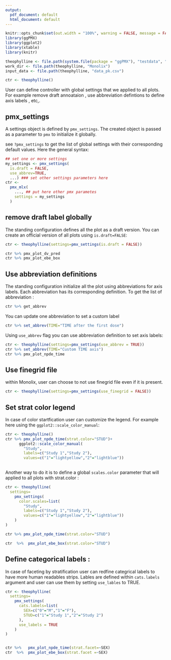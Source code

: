 ```yaml
---
output:
  pdf_document: default
  html_document: default
---
```

```r
knitr::opts_chunk$set(out.width = "100%", warning = FALSE, message = FALSE)
library(ggPMX)
library(ggplot2)
library(xtable)
library(knitr)

theophylline <- file.path(system.file(package = "ggPMX"), "testdata", "theophylline")
work_dir <- file.path(theophylline, "Monolix")
input_data <- file.path(theophylline, "data_pk.csv")

ctr <- theophylline()
```

User can define controller with global settings that we applied to all plots. For example remove draft annoataion , use abbreviation defintions to define axis labels , etc,. 

## pmx_settings

A settings object is defined by `pmx_settings`. The created object is passed as a parameter to `pmx` to initialize it globally.

see `?pmx_settings`  to get the list of global settings with their corresponding default values. Here the general syntax:

```r

## set one or more settings
my_settings <- pmx_settings(
  is.draft = FALSE,
  use_abbrev=TRUE,
  ...) ### set other settings parameters here 
ctr <-
  pmx_mlx(
    ..., ## put here other pmx parametes 
    settings = my_settings
  ) 
```


## remove draft label globally 

The standing configuration defines all the plot as a draft version. You can create an official version of all plots using `is.draft=FALSE`:

```r

ctr <- theophylline(settings=pmx_settings(is.draft = FALSE))

ctr %>% pmx_plot_dv_pred
ctr %>% pmx_plot_ebe_box


```


## Use abbreviation definitions 

The standing configuration initialize all the plot using abbreviations for axis labels. Each abbreviation has its corresponding definition. To get the list of abbreviation : 

```r
ctr %>% get_abbrev
```
You can update one abbreviation to set a custom label 

```r
ctr %>% set_abbrev(TIME="TIME after the first dose")
```

Using `use_abbrev` flag you can use abbreviation definition to set axis labels:

```r
ctr <- theophylline(settings=pmx_settings(use_abbrev = TRUE))
ctr %>% set_abbrev(TIME="Custom TIME axis")
ctr %>% pmx_plot_npde_time


```

## Use finegrid file 

within Monolix, user can choose to not use finegrid file even if it is present. 

```r
ctr <- theophylline(settings=pmx_settings(use_finegrid = FALSE))


```

## Set strat color legend

In case of color startfication user can customize the legend. For example here using the `ggplot2::scale_color_manual`:

```r
ctr <- theophylline()
ctr %>% pmx_plot_npde_time(strat.color="STUD")+ 
      ggplot2::scale_color_manual(
        "Study",
        labels=c("Study 1","Study 2"),
        values=c("1"="lightyellow","2"="lightblue"))
    

```

Another way to do it is to define a global `scales.color` parameter that will applied to all plots with strat.color :
```r
ctr <- theophylline(
  settings=
    pmx_settings(
      color.scales=list(
        "Study",
        labels=c("Study 1","Study 2"),
        values=c("1"="lightyellow","2"="lightblue"))
    )
)

ctr %>% pmx_plot_npde_time(strat.color="STUD")

ctr  %>%  pmx_plot_ebe_box(strat.color="STUD")
```


## Define categorical labels :

In case of faceting by stratification user can redfine categrical labels to have more human readables strips. Lables are defined within `cats.labels` argument and user can use them by setting `use_lables` to TRUE.

```r


ctr <- theophylline(
  settings=
    pmx_settings(
      cats.labels=list(
        SEX=c("0"="M","1"="F"),
        STUD=c("1"="Study 1","2"="Study 2")
      ),
      use_labels = TRUE
    )
)


ctr %>%   pmx_plot_npde_time(strat.facet=~SEX)
ctr  %>%  pmx_plot_ebe_box(strat.facet =~SEX)

```


